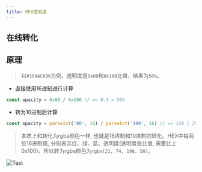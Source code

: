 ```yaml
---
title: HEX透明度
---
```



## 在线转化
<ColorTransform />

## 原理
> 以`#154AC680`为例，透明度是`0x80`和`0x100`比值，结果为`50%`。

- 直接使用16进制进行计算

``` js
const opacity = 0x80 / 0x100 // => 0.5 = 50%
```

- 转为10进制后计算

``` js
const opacity = parseInt('80', 16) / parseInt('100', 16) // => 128 / 256 = 0.5 = 50%
```

> 本质上和转化为rgba颜色一样, 也就是16进制和10进制的转化。HEX中每两位16进制值, 分别表示红、绿、蓝、透明度(透明度是比值, 需要比上0x100)。所以转为rgba颜色为`rgba(21, 74, 198, 50)`。

![Test](/content/center.svg)



